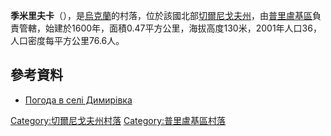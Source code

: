{{coord|50|41|52|N|31|56|29|E|scale:100000|display=title}}

'''季米里夫卡'''（{{lang-uk|Димирівка}}），是[[烏克蘭|烏克蘭]]的村落，位於該國北部[[切爾尼戈夫州|切爾尼戈夫州]]，由[[普里盧基區|普里盧基區]]負責管轄，始建於1600年，面積0.47平方公里，海拔高度130米，2001年人口36，人口密度每平方公里76.6人。

==參考資料==
* [http://weather.in.ua/ua/chernigovskaja/4453 Погода в селі Димирівка]{{Wayback|url=http://weather.in.ua/ua/chernigovskaja/4453 |date=20160416095029 }}

[[Category:切爾尼戈夫州村落|Category:切爾尼戈夫州村落]]
[[Category:普里盧基區村落|Category:普里盧基區村落]]


{{Chernihiv-geo-stub}}